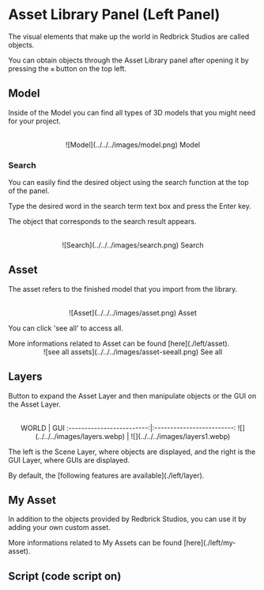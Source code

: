 
# Asset Library Panel (Left Panel)

The visual elements that make up the world in Redbrick Studios are called objects.

You can obtain objects through the Asset Library panel after opening it by pressing the `≡` button on the top left.

## Model

Inside of the Model you can find all types of 3D models that you might need for your project.

<br />
<center>![Model](../../../images/model.png) Model</center>

### Search

You can easily find the desired object using the search function at the top of the panel.

Type the desired word in the search term text box and press the Enter key.

The object that corresponds to the search result appears.

<br />
<center>![Search](../../../images/search.png) Search</center>

## Asset

The asset refers to the finished model that you import from the library.

<br />
<center>![Asset](../../../images/asset.png) Asset</center>

You can click 'see all' to access all.

<Callout type="info" emoji="ℹ️">
  More informations related to Asset can be found [here](./left/asset).
</Callout>
<br />
<center>![see all assets](../../../images/asset-seeall.png) See all</center>

## Layers

Button to expand the Asset Layer and then manipulate objects or the GUI on the Asset Layer.

<br />
<center>
WORLD             |  GUI
:-------------------------:|:-------------------------:
![](../../../images/layers.webp)  |  ![](../../../images/layers1.webp)

</center>

The left is the Scene Layer, where objects are displayed, and the right is the GUI Layer, where GUIs are displayed.

<Callout type="info" emoji="ℹ️">
  By default, the [following features are available](./left/layer).
</Callout>

## My Asset

In addition to the objects provided by Redbrick Studios,
you can use it by adding your own custom asset.

<Callout type="info" emoji="ℹ️">
  More informations related to My Assets can be found [here](./left/my-asset).
</Callout>

## Script (code script on)

<Callout type="warning" emoji="⚠️"></Callout>
